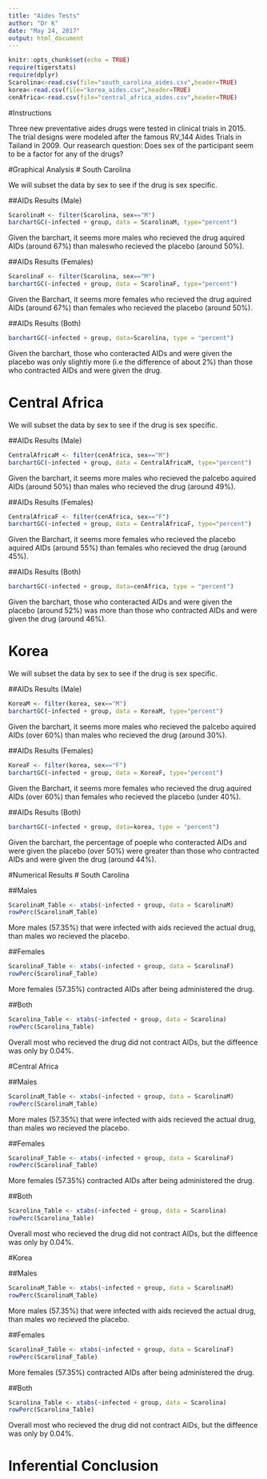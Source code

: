---
title: "Aides Tests"
author: "Dr K"
date: "May 24, 2017"
output: html_document
---

```{r setup, include=FALSE}
knitr::opts_chunk$set(echo = TRUE)
require(tigerstats)
require(dplyr)
Scarolina<-read.csv(file="south_carolina_aides.csv",header=TRUE)
korea<-read.csv(file="korea_aides.csv",header=TRUE)
cenAfrica<-read.csv(file="central_africa_aides.csv",header=TRUE)
```

#Instructions

Three new preventative aides drugs were tested in clinical trials in 2015. The trial designs were modeled after the famous RV_144 Aides Trials in Tailand in 2009. Our reasearch question: Does sex of the participant seem to be a factor for any of the drugs?

#Graphical Analysis 
# South Carolina

We will subset the data by sex to see if the drug is sex specific.

##AIDs Results (Male)

```{r}
ScarolinaM <- filter(Scarolina, sex=="M")
barchartGC(~infected + group, data = ScarolinaM, type="percent")
```
Given the barchart, it seems more males who recieved the drug aquired AIDs (around 67%) than maleswho recieved the placebo (around 50%). 

##AIDs Results (Females)

```{r}
ScarolinaF <- filter(Scarolina, sex=="M")
barchartGC(~infected + group, data = ScarolinaF, type="percent")
```
Given the Barchart, it seems more females who recieved the drug aquired AIDs (around 67%) than females who recieved the placebo (around 50%).

##AIDs Results (Both)

```{r}
barchartGC(~infected + group, data=Scarolina, type = "percent")
```
Given the barchart, those who conteracted AIDs and were given the placebo was only slightly more (i.e the difference of about 2%) than those who contracted AIDs and were given the drug.

# Central Africa

We will subset the data by sex to see if the drug is sex specific.

##AIDs Results (Male)

```{r}
CentralAfricaM <- filter(cenAfrica, sex=="M")
barchartGC(~infected + group, data = CentralAfricaM, type="percent")
```
Given the barchart, it seems more males who recieved the palcebo aquired AIDs (around 50%) than males who recieved the drug (around 49%). 

##AIDs Results (Females)

```{r}
CentralAfricaF <- filter(cenAfrica, sex=="F")
barchartGC(~infected + group, data = CentralAfricaF, type="percent")
```
Given the Barchart, it seems more females who recieved the placebo aquired AIDs (around 55%) than females who recieved the drug (around 45%).

##AIDs Results (Both)

```{r}
barchartGC(~infected + group, data=cenAfrica, type = "percent")
```
Given the barchart, those who conteracted AIDs and were given the placebo (around 52%) was more than those who contracted AIDs and were given the drug (around 46%).

# Korea

We will subset the data by sex to see if the drug is sex specific.

##AIDs Results (Male)

```{r}
KoreaM <- filter(korea, sex=="M")
barchartGC(~infected + group, data = KoreaM, type="percent")
```
Given the barchart, it seems more males who recieved the palcebo aquired AIDs (over 60%) than males who recieved the drug (around 30%). 

##AIDs Results (Females)

```{r}
KoreaF <- filter(korea, sex=="F")
barchartGC(~infected + group, data = KoreaF, type="percent")
```
Given the Barchart, it seems more females who recieved the drug aquired AIDs (over 60%) than females who recieved the placebo (under 40%).

##AIDs Results (Both)

```{r}
barchartGC(~infected + group, data=korea, type = "percent")
```
Given the barchart, the percentage of poeple who conteracted AIDs and were given the placebo (over 50%) were greater than those who contracted AIDs and were given the drug (around 44%).

#Numerical Results
# South Carolina 

##Males

```{r}
ScarolinaM_Table <- xtabs(~infected + group, data = ScarolinaM)
rowPerc(ScarolinaM_Table)
```
More males (57.35%) that were infected with aids recieved the actual drug, than males wo recieved the placebo. 

##Females

```{r}
ScarolinaF_Table <- xtabs(~infected + group, data = ScarolinaF)
rowPerc(ScarolinaF_Table)
```
More females (57.35%) contracted AIDs after being administered the drug. 

##Both

```{r}
Scarolina_Table <- xtabs(~infected + group, data = Scarolina)
rowPerc(Scarolina_Table)
```
Overall most who recieved the drug did not contract AIDs, but the diffeence was only by 0.04%. 

#Central Africa

##Males

```{r}
ScarolinaM_Table <- xtabs(~infected + group, data = ScarolinaM)
rowPerc(ScarolinaM_Table)
```
More males (57.35%) that were infected with aids recieved the actual drug, than males wo recieved the placebo. 

##Females

```{r}
ScarolinaF_Table <- xtabs(~infected + group, data = ScarolinaF)
rowPerc(ScarolinaF_Table)
```
More females (57.35%) contracted AIDs after being administered the drug. 

##Both

```{r}
Scarolina_Table <- xtabs(~infected + group, data = Scarolina)
rowPerc(Scarolina_Table)
```
Overall most who recieved the drug did not contract AIDs, but the diffeence was only by 0.04%. 


#Korea

##Males

```{r}
ScarolinaM_Table <- xtabs(~infected + group, data = ScarolinaM)
rowPerc(ScarolinaM_Table)
```
More males (57.35%) that were infected with aids recieved the actual drug, than males wo recieved the placebo. 

##Females

```{r}
ScarolinaF_Table <- xtabs(~infected + group, data = ScarolinaF)
rowPerc(ScarolinaF_Table)
```
More females (57.35%) contracted AIDs after being administered the drug. 

##Both

```{r}
Scarolina_Table <- xtabs(~infected + group, data = Scarolina)
rowPerc(Scarolina_Table)
```
Overall most who recieved the drug did not contract AIDs, but the diffeence was only by 0.04%. 

# Inferential Conclusion 





